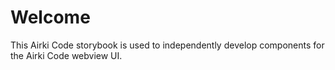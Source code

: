
<Meta title="Welcome" />

# Welcome

This Airki Code storybook is used to independently develop components for the Airki Code webview UI.
